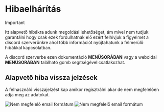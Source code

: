 # Hibaelhárítás

>[!IMPORTANT]
>
>Itt alapvető hibákra adunk megoldási lehetőséget, ám mivel nem tudjuk garantálni hogy csak ezek fordulhatnak elő ezért felhívjuk a figyelmet a 
discord szerverünkre ahol több információt nyújtahatunk a felmerülő hibákkal kapcsolatban.
>
>A discord szerverbe ezen dokumentáció **MENÜSORÁBAN** vagy a weboldal **MENÜSORÁBAN** található gomb segítségével csatlakozhat.

## Alapvető hiba vissza jelzések

A felhasználó visszajelzést kap amikor regisztrálni akar de nem megfelelően adja meg az adatokat.
<br/>

<img src ="/EMAILFORMATUSERREGISTERDOC.png" alt="Nem megfelelő email formátum" title="Nem megfelelő email formátum"/>

<img src ="/STILLINVALIDEMAILFORMATUSERREGISTERDOC.png" alt="Nem megfelelő email formátum" title="Nem megfelelő email formátum"/>